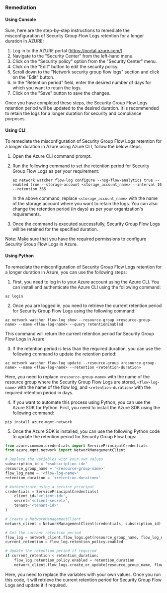 ### Remediation

#### Using Console

Sure, here are the step-by-step instructions to remediate the misconfiguration of Security Group Flow Logs retention for a longer duration in AZURE:

1. Log in to the AZURE portal (https://portal.azure.com/).
2. Navigate to the "Security Center" from the left-hand menu.
3. Click on the "Security policy" option from the "Security Center" menu.
4. Click on the "Edit" button to edit the security policy.
5. Scroll down to the "Network security group flow logs" section and click on the "Edit" button.
6. In the "Retention period" field, enter the desired number of days for which you want to retain the logs.
7. Click on the "Save" button to save the changes.

Once you have completed these steps, the Security Group Flow Logs retention period will be updated to the desired duration. It is recommended to retain the logs for a longer duration for security and compliance purposes.

#### Using CLI

To remediate the misconfiguration of Security Group Flow Logs retention for a longer duration in Azure using Azure CLI, follow the below steps:

1. Open the Azure CLI command prompt.

2. Run the following command to set the retention period for Security Group Flow Logs as per your requirement:

   ```
   az network watcher flow-log configure --nsg-flow-analytics true --enabled true --storage-account <storage_account_name> --interval 10 --retention 365
   ```

   In the above command, replace `<storage_account_name>` with the name of the storage account where you want to retain the logs. You can also change the retention period (in days) as per your organization's requirements.

3. Once the command is executed successfully, Security Group Flow Logs will be retained for the specified duration.

Note: Make sure that you have the required permissions to configure Security Group Flow Logs in Azure.

#### Using Python

To remediate the misconfiguration of Security Group Flow Logs retention for a longer duration in Azure, you can use the following steps:

1. First, you need to log in to your Azure account using the Azure CLI. You can install and authenticate the Azure CLI using the following command:

```
az login
```

2. Once you are logged in, you need to retrieve the current retention period for Security Group Flow Logs using the following command:

```
az network watcher flow-log show --resource-group <resource-group-name> --name <flow-log-name> --query retentionEnabled
```

This command will return the current retention period for Security Group Flow Logs in Azure.

3. If the retention period is less than the required duration, you can use the following command to update the retention period:

```
az network watcher flow-log update --resource-group <resource-group-name> --name <flow-log-name> --retention <retention-duration>
```

Here, you need to replace `<resource-group-name>` with the name of the resource group where the Security Group Flow Logs are stored, `<flow-log-name>` with the name of the flow log, and `<retention-duration>` with the required retention period in days.

4. If you want to automate this process using Python, you can use the Azure SDK for Python. First, you need to install the Azure SDK using the following command:

```
pip install azure-mgmt-network
```

5. Once the Azure SDK is installed, you can use the following Python code to update the retention period for Security Group Flow Logs:

```python
from azure.common.credentials import ServicePrincipalCredentials
from azure.mgmt.network import NetworkManagementClient

# Replace the variables with your own values
subscription_id = '<subscription-id>'
resource_group_name = '<resource-group-name>'
flow_log_name = '<flow-log-name>'
retention_duration = '<retention-duration>'

# Authenticate using a service principal
credentials = ServicePrincipalCredentials(
    client_id='<client-id>',
    secret='<client-secret>',
    tenant='<tenant-id>'
)

# Create a NetworkManagementClient
network_client = NetworkManagementClient(credentials, subscription_id)

# Get the current retention period
flow_log = network_client.flow_logs.get(resource_group_name, flow_log_name)
current_retention = flow_log.retention_policy.enabled

# Update the retention period if required
if current_retention < retention_duration:
    flow_log.retention_policy.enabled = retention_duration
    network_client.flow_logs.create_or_update(resource_group_name, flow_log_name, flow_log)
```

Here, you need to replace the variables with your own values. Once you run this code, it will retrieve the current retention period for Security Group Flow Logs and update it if required.

